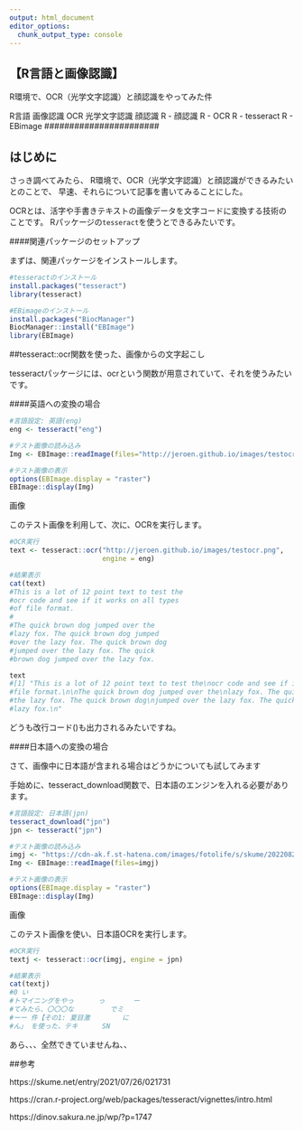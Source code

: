 ```yaml
---
output: html_document
editor_options: 
  chunk_output_type: console
---
```


## 【R言語と画像認識】
R環境で、OCR（光学文字認識）と顔認識をやってみた件

#######################
R言語
画像認識
OCR
光学文字認識
顔認識
R - 顔認識
R - OCR
R - tesseract
R - EBimage
#######################

## はじめに

さっき調べてみたら、
R環境で、OCR（光学文字認識）と顔認識ができるみたいとのことで、
早速、それらについて記事を書いてみることにした。

OCRとは、活字や手書きテキストの画像データを文字コードに変換する技術のことです。
Rパッケージの`tesseract`を使うとできるみたいです。

####関連パッケージのセットアップ

まずは、関連パッケージをインストールします。

```r
#tesseractのインストール
install.packages("tesseract")
library(tesseract)

#EBimageのインストール
install.packages("BiocManager")
BiocManager::install("EBImage")
library(EBImage)

```

##tesseract::ocr関数を使った、画像からの文字起こし

tesseractパッケージには、ocrという関数が用意されていて、それを使うみたいです。

####英語への変換の場合

```r
#言語設定: 英語(eng)
eng <- tesseract("eng")

#テスト画像の読み込み
Img <- EBImage::readImage(files="http://jeroen.github.io/images/testocr.png")

#テスト画像の表示
options(EBImage.display = "raster")
EBImage::display(Img)
```

画像

このテスト画像を利用して、次に、OCRを実行します。

```r
#OCR実行
text <- tesseract::ocr("http://jeroen.github.io/images/testocr.png", 
                       engine = eng)

#結果表示
cat(text)
#This is a lot of 12 point text to test the
#ocr code and see if it works on all types
#of file format.
#
#The quick brown dog jumped over the
#lazy fox. The quick brown dog jumped
#over the lazy fox. The quick brown dog
#jumped over the lazy fox. The quick
#brown dog jumped over the lazy fox.

text
#[1] "This is a lot of 12 point text to test the\nocr code and see if it works on all types\nof
#file format.\n\nThe quick brown dog jumped over the\nlazy fox. The quick brown dog jumped\nover
#the lazy fox. The quick brown dog\njumped over the lazy fox. The quick\nbrown dog jumped over the
#lazy fox.\n"
```

どうも改行コード(\n)も出力されるみたいですね。

####日本語への変換の場合

さて、画像中に日本語が含まれる場合はどうかについても試してみます

手始めに、tesseract_download関数で、日本語のエンジンを入れる必要があります。


```r
#言語設定: 日本語(jpn)
tesseract_download("jpn")
jpn <- tesseract("jpn")

#テスト画像の読み込み
imgj <- "https://cdn-ak.f.st-hatena.com/images/fotolife/s/skume/20220828/20220828015940.png"
Img <- EBImage::readImage(files=imgj)

#テスト画像の表示
options(EBImage.display = "raster")
EBImage::display(Img)
```

画像

このテスト画像を使い、日本語OCRを実行します。

```r
#OCR実行
textj <- tesseract::ocr(imgj, engine = jpn)

#結果表示
cat(textj)
#0 い
#トマイニングをやっ      っ       ー
#てみたら、〇〇〇な         でミ
#ーー 件【その1: 夏目激        に
#ん」 を使った、テキ      SN

```

あら、、、全然できていませんね、、


##参考

https://skume.net/entry/2021/07/26/021731

https://cran.r-project.org/web/packages/tesseract/vignettes/intro.html


https://dinov.sakura.ne.jp/wp/?p=1747
